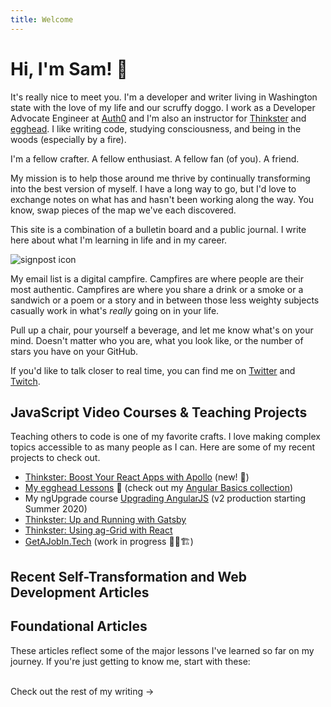 ```yaml
---
title: Welcome
---
```



  <div className="prose lg:prose-xl mx-auto">

# Hi, I'm Sam! 👋

It's really nice to meet you. I'm a developer and writer living in Washington state with the love of my life and our scruffy doggo. I work as a Developer Advocate Engineer at [Auth0](http://www.auth0.com) and I'm also an instructor for [Thinkster](http://www.thinkster.io) and [egghead](http://www.egghead.io). I like writing code, studying consciousness, and being in the woods (especially by a fire).

I'm a fellow crafter. A fellow enthusiast. A fellow fan (of you). A friend.

My mission is to help those around me thrive by continually transforming into the best version of myself. I have a long way to go, but I'd love to exchange notes on what has and hasn't been working along the way. You know, swap pieces of the map we've each discovered.

<div className="flex sm:flex-row flex-col -my-5">

This site is a combination of a bulletin board and a public journal. I write
here about what I'm learning in life and in my career.

<div className="sm:ml-2 ml-0 w-full flex items-center justify-center">
  <img src="/signpost.svg" alt="signpost icon" />
</div>

</div>

My email list is a digital campfire. Campfires are where people are their most authentic. Campfires are where you share a drink or a smoke or a sandwich or a poem or a story and in between those less weighty subjects casually work in what's _really_ going on in your life.

Pull up a chair, pour yourself a beverage, and let me know what's on your mind. Doesn't matter who you are, what you look like, or the number of stars you have on your GitHub.

If you'd like to talk closer to real time, you can find me on [Twitter](https://twitter.com/samjulien) and [Twitch](https://www.twitch.tv/samjulien).

## JavaScript Video Courses & Teaching Projects

Teaching others to code is one of my favorite crafts. I love making complex topics accessible to as many people as I can. Here are some of my recent projects to check out.

- [Thinkster: Boost Your React Apps with Apollo](https://thinkster.io/tutorials/boost-your-react-apps-with-apollo-first-steps) (new! 🎉)
- [My egghead Lessons](https://egghead.io/instructors/sam-julien?af=6zxcwn) 🥚 (check out my [Angular Basics collection](https://egghead.io/playlists/angular-basics-888f?af=6zxcwn))
- My ngUpgrade course [Upgrading AngularJS](https://www.upgradingangularjs.com/) (v2 production starting Summer 2020)
- [Thinkster: Up and Running with Gatsby](https://thinkster.io/tutorials/up-and-running-with-gatsby-intro)
- [Thinkster: Using ag-Grid with React](https://thinkster.io/tutorials/using-ag-grid-with-react-getting-started)
- [GetAJobIn.Tech](http://getajobin.tech) (work in progress 👷‍♂️🏗)

## Recent Self-Transformation and Web Development Articles

<RecentArticles />

## Foundational Articles

These articles reflect some of the major lessons I've learned so far on my journey. If you're just getting to know me, start with these:

<PinnedArticles />

<br />
<Link to="/writing" aria-label="Visit writing" className="button-secondary">
  Check out the rest of my writing &rarr;
</Link>

  </div>
